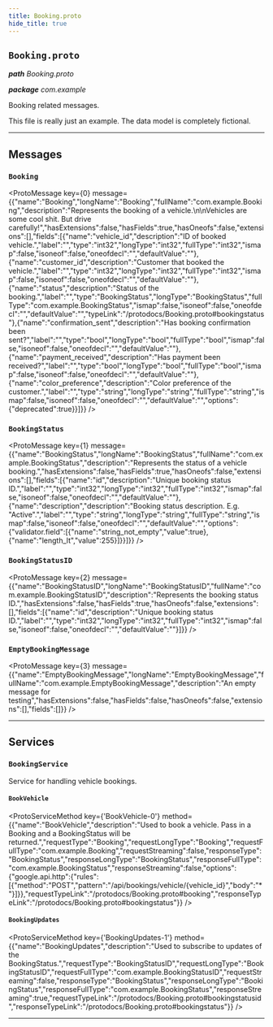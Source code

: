 ```yaml
---
title: Booking.proto
hide_title: true
---
```



## `Booking.proto`
_**path** Booking.proto_

_**package** com.example_

Booking related messages.

This file is really just an example. The data model is completely
fictional.

---

## Messages


### `Booking`
<ProtoMessage key={0} message={{"name":"Booking","longName":"Booking","fullName":"com.example.Booking","description":"Represents the booking of a vehicle.\n\nVehicles are some cool shit. But drive carefully!","hasExtensions":false,"hasFields":true,"hasOneofs":false,"extensions":[],"fields":[{"name":"vehicle_id","description":"ID of booked vehicle.","label":"","type":"int32","longType":"int32","fullType":"int32","ismap":false,"isoneof":false,"oneofdecl":"","defaultValue":""},{"name":"customer_id","description":"Customer that booked the vehicle.","label":"","type":"int32","longType":"int32","fullType":"int32","ismap":false,"isoneof":false,"oneofdecl":"","defaultValue":""},{"name":"status","description":"Status of the booking.","label":"","type":"BookingStatus","longType":"BookingStatus","fullType":"com.example.BookingStatus","ismap":false,"isoneof":false,"oneofdecl":"","defaultValue":"","typeLink":"/protodocs/Booking.proto#bookingstatus"},{"name":"confirmation_sent","description":"Has booking confirmation been sent?","label":"","type":"bool","longType":"bool","fullType":"bool","ismap":false,"isoneof":false,"oneofdecl":"","defaultValue":""},{"name":"payment_received","description":"Has payment been received?","label":"","type":"bool","longType":"bool","fullType":"bool","ismap":false,"isoneof":false,"oneofdecl":"","defaultValue":""},{"name":"color_preference","description":"Color preference of the customer.","label":"","type":"string","longType":"string","fullType":"string","ismap":false,"isoneof":false,"oneofdecl":"","defaultValue":"","options":{"deprecated":true}}]}} />


### `BookingStatus`
<ProtoMessage key={1} message={{"name":"BookingStatus","longName":"BookingStatus","fullName":"com.example.BookingStatus","description":"Represents the status of a vehicle booking.","hasExtensions":false,"hasFields":true,"hasOneofs":false,"extensions":[],"fields":[{"name":"id","description":"Unique booking status ID.","label":"","type":"int32","longType":"int32","fullType":"int32","ismap":false,"isoneof":false,"oneofdecl":"","defaultValue":""},{"name":"description","description":"Booking status description. E.g. \"Active\".","label":"","type":"string","longType":"string","fullType":"string","ismap":false,"isoneof":false,"oneofdecl":"","defaultValue":"","options":{"validator.field":[{"name":"string_not_empty","value":true},{"name":"length_lt","value":255}]}}]}} />


### `BookingStatusID`
<ProtoMessage key={2} message={{"name":"BookingStatusID","longName":"BookingStatusID","fullName":"com.example.BookingStatusID","description":"Represents the booking status ID.","hasExtensions":false,"hasFields":true,"hasOneofs":false,"extensions":[],"fields":[{"name":"id","description":"Unique booking status ID.","label":"","type":"int32","longType":"int32","fullType":"int32","ismap":false,"isoneof":false,"oneofdecl":"","defaultValue":""}]}} />


### `EmptyBookingMessage`
<ProtoMessage key={3} message={{"name":"EmptyBookingMessage","longName":"EmptyBookingMessage","fullName":"com.example.EmptyBookingMessage","description":"An empty message for testing","hasExtensions":false,"hasFields":false,"hasOneofs":false,"extensions":[],"fields":[]}} />

---
## Services


### `BookingService`

Service for handling vehicle bookings.


#### `BookVehicle`
<ProtoServiceMethod key={'BookVehicle-0'} method={{"name":"BookVehicle","description":"Used to book a vehicle. Pass in a Booking and a BookingStatus will be returned.","requestType":"Booking","requestLongType":"Booking","requestFullType":"com.example.Booking","requestStreaming":false,"responseType":"BookingStatus","responseLongType":"BookingStatus","responseFullType":"com.example.BookingStatus","responseStreaming":false,"options":{"google.api.http":{"rules":[{"method":"POST","pattern":"/api/bookings/vehicle/{vehicle_id}","body":"*"}]}},"requestTypeLink":"/protodocs/Booking.proto#booking","responseTypeLink":"/protodocs/Booking.proto#bookingstatus"}} />


#### `BookingUpdates`
<ProtoServiceMethod key={'BookingUpdates-1'} method={{"name":"BookingUpdates","description":"Used to subscribe to updates of the BookingStatus.","requestType":"BookingStatusID","requestLongType":"BookingStatusID","requestFullType":"com.example.BookingStatusID","requestStreaming":false,"responseType":"BookingStatus","responseLongType":"BookingStatus","responseFullType":"com.example.BookingStatus","responseStreaming":true,"requestTypeLink":"/protodocs/Booking.proto#bookingstatusid","responseTypeLink":"/protodocs/Booking.proto#bookingstatus"}} />


---


  